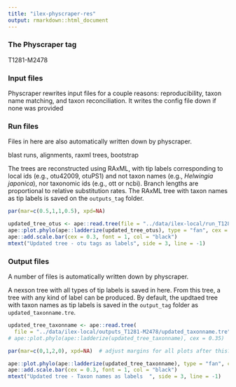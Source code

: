 ```yaml
---
title: "ilex-physcraper-res"
output: rmarkdown::html_document
---
```


### The Physcraper tag

T1281-M2478

### Input files

Physcraper rewrites input files for a couple reasons: reproducibility, taxon name matching, and taxon reconciliation.
It writes the config file down if none was provided

### Run files

Files in here are also automatically written down by physcraper.

blast runs, alignments, raxml trees, bootstrap

The trees are reconstructed using RAxML, with tip labels corresponding to local ids (e.g., otu42009, otuPS1) and not taxon names (e.g., *Helwingia japonica*), nor taxonomic ids (e.g., ott or ncbi). Branch lengths are proportional to relative substitution rates.
The RAxML tree with taxon names as tip labels is saved on the `outputs_tag` folder.

```r
par(mar=c(0.5,1,1,0.5), xpd=NA)
```
```r
updated_tree_otus <- ape::read.tree(file = "../data/ilex-local/run_T1281-M2478/RAxML_bestTree.2020-06-29")
ape::plot.phylo(ape::ladderize(updated_tree_otus), type = "fan", cex = 0.25, label.offset = 0.01, edge.width = 0.5)
ape::add.scale.bar(cex = 0.3, font = 1, col = "black")
mtext("Updated tree - otu tags as labels", side = 3, line = -1)
```

### Output files

A number of files is automatically written down by physcraper.

A nexson tree with all types of tip labels is saved in here.
From this tree, a tree with any kind of label can be produced.
By default, the updtaed tree with taxon names as tip labels is saved
in the `output_tag` folder as `updated_taxonname.tre`.


```r
updated_tree_taxonname <- ape::read.tree(
  file = "../data/ilex-local/outputs_T1281-M2478/updated_taxonname.tre")
# ape::plot.phylo(ape::ladderize(updated_tree_taxonname), cex = 0.35)
```
```r
par(mar=c(0,1,2,0), xpd=NA)  # adjust margins for all plots after this?
```
```r
ape::plot.phylo(ape::ladderize(updated_tree_taxonname), type = "fan", cex = 0.25, label.offset = 0.01, edge.width = 0.5)
ape::add.scale.bar(cex = 0.3, font = 1, col = "black")
mtext("Updated tree - Taxon names as labels  ", side = 3, line = -1)
```
